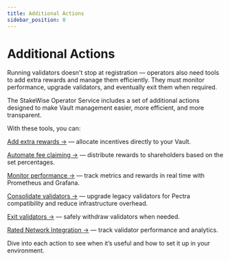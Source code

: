 ```yaml
---
title: Additional Actions
sidebar_position: 0
---
```


# Additional Actions

Running validators doesn't stop at registration — operators also need tools to add extra rewards and manage them efficiently. They must monitor performance, upgrade validators, and eventually exit them when required.

The StakeWise Operator Service includes a set of additional actions designed to make Vault management easier, more efficient, and more transparent.

With these tools, you can:

[Add extra rewards →](./add-extra-rewards) — allocate incentives directly to your Vault.

[Automate fee claiming →](./fee-claiming) — distribute rewards to shareholders based on the set percentages.

[Monitor performance →](./monitoring) — track metrics and rewards in real time with Prometheus and Grafana.

[Consolidate validators →](./consolidate-validators) — upgrade legacy validators for Pectra compatibility and reduce infrastructure overhead.

[Exit validators →](./manual-exit) — safely withdraw validators when needed.

[Rated Network Integration →](./rated-network) — track validator performance and analytics.

Dive into each action to see when it’s useful and how to set it up in your environment.

